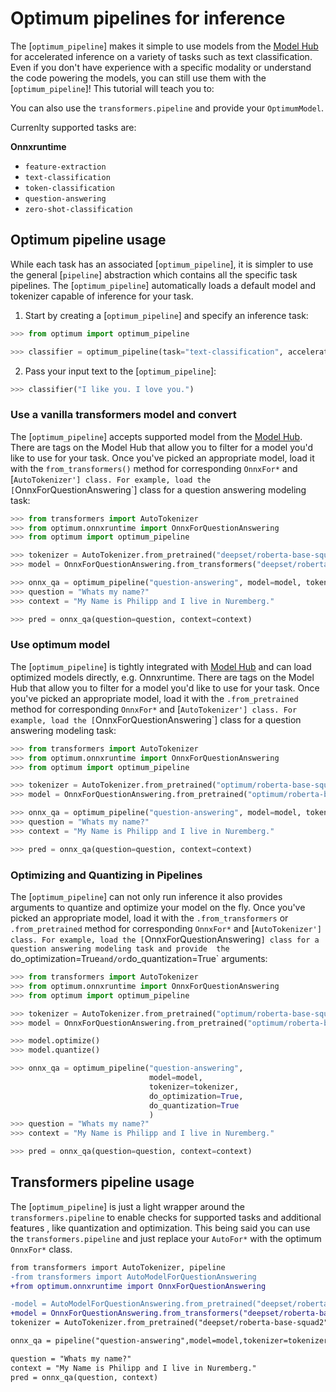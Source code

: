 <!--Copyright 2022 The HuggingFace Team. All rights reserved.

Licensed under the Apache License, Version 2.0 (the "License"); you may not use this file except in compliance with
the License. You may obtain a copy of the License at

http://www.apache.org/licenses/LICENSE-2.0

Unless required by applicable law or agreed to in writing, software distributed under the License is distributed on
an "AS IS" BASIS, WITHOUT WARRANTIES OR CONDITIONS OF ANY KIND, either express or implied. See the License for the
specific language governing permissions and limitations under the License.
-->

# Optimum pipelines for inference

The [`optimum_pipeline`] makes it simple to use models from the [Model Hub](https://huggingface.co/models) for accelerated inference on a variety of tasks such as text classification.
Even if you don't have experience with a specific modality or understand the code powering the models, you can still use them with the [`optimum_pipeline`]! This tutorial will teach you to:

<Tip>

You can also use the `transformers.pipeline` and provide your `OptimumModel`.

</Tip>

Currenlty supported tasks are:

**Onnxruntime**

* `feature-extraction`
* `text-classification`
* `token-classification`
* `question-answering`
* `zero-shot-classification`

## Optimum pipeline usage

While each task has an associated [`optimum_pipeline`], it is simpler to use the general [`pipeline`] abstraction which contains all the specific task pipelines. 
The [`optimum_pipeline`] automatically loads a default model and tokenizer capable of inference for your task. 

1. Start by creating a [`optimum_pipeline`] and specify an inference task:

```py
>>> from optimum import optimum_pipeline

>>> classifier = optimum_pipeline(task="text-classification", accelerator="onnx")

```

2. Pass your input text to the [`optimum_pipeline`]:

```python
>>> classifier("I like you. I love you.")
```

### Use a vanilla transformers model and convert

The [`optimum_pipeline`] accepts supported model from the [Model Hub](https://huggingface.co/models). 
There are tags on the Model Hub that allow you to filter for a model you'd like to use for your task. 
Once you've picked an appropriate model, load it with the `from_transformers()` method for corresponding `OnnxFor*` 
and [`AutoTokenizer'] class. For example, load the [`OnnxForQuestionAnswering`] class for a question answering modeling task:

```py
>>> from transformers import AutoTokenizer
>>> from optimum.onnxruntime import OnnxForQuestionAnswering
>>> from optimum import optimum_pipeline

>>> tokenizer = AutoTokenizer.from_pretrained("deepset/roberta-base-squad2")
>>> model = OnnxForQuestionAnswering.from_transformers("deepset/roberta-base-squad2")

>>> onnx_qa = optimum_pipeline("question-answering", model=model, tokenizer=tokenizer)
>>> question = "Whats my name?"
>>> context = "My Name is Philipp and I live in Nuremberg."

>>> pred = onnx_qa(question=question, context=context)
```

### Use optimum model

The [`optimum_pipeline`] is tightly integrated with [Model Hub](https://huggingface.co/models) and can load optimized models directly, e.g. Onnxruntime. 
There are tags on the Model Hub that allow you to filter for a model you'd like to use for your task. 
Once you've picked an appropriate model, load it with the `.from_pretrained` method for corresponding `OnnxFor*` 
and [`AutoTokenizer'] class. For example, load the [`OnnxForQuestionAnswering`] class for a question answering modeling task:

```py
>>> from transformers import AutoTokenizer
>>> from optimum.onnxruntime import OnnxForQuestionAnswering
>>> from optimum import optimum_pipeline

>>> tokenizer = AutoTokenizer.from_pretrained("optimum/roberta-base-squad2")
>>> model = OnnxForQuestionAnswering.from_pretrained("optimum/roberta-base-squad2")

>>> onnx_qa = optimum_pipeline("question-answering", model=model, tokenizer=tokenizer)
>>> question = "Whats my name?"
>>> context = "My Name is Philipp and I live in Nuremberg."

>>> pred = onnx_qa(question=question, context=context)
```


### Optimizing and Quantizing in Pipelines

The [`optimum_pipeline`] can not only run inference it also provides arguments to quantize and optimize your model on the fly.
Once you've picked an appropriate model, load it with the `.from_transformers` or `.from_pretrained` method for corresponding `OnnxFor*` 
and [`AutoTokenizer'] class. For example, load the [`OnnxForQuestionAnswering`] class for a question answering modeling task and provide 
the `do_optimization=True` and/or `do_quantization=True` arguments:

```py
>>> from transformers import AutoTokenizer
>>> from optimum.onnxruntime import OnnxForQuestionAnswering
>>> from optimum import optimum_pipeline

>>> tokenizer = AutoTokenizer.from_pretrained("optimum/roberta-base-squad2")
>>> model = OnnxForQuestionAnswering.from_pretrained("optimum/roberta-base-squad2")

>>> model.optimize()
>>> model.quantize()

>>> onnx_qa = optimum_pipeline("question-answering",
                               model=model,
                               tokenizer=tokenizer, 
                               do_optimization=True, 
                               do_quantization=True
                               )
>>> question = "Whats my name?"
>>> context = "My Name is Philipp and I live in Nuremberg."

>>> pred = onnx_qa(question=question, context=context)
```


## Transformers pipeline usage

The [`optimum_pipeline`] is just a light wrapper around the `transformers.pipeline` to enable checks for supported tasks and additional features
, like quantization and optimization. This being said you can use the `transformers.pipeline` and just replace your `AutoFor*` with the optimum 
 `OnnxFor*` class. 

```diff
from transformers import AutoTokenizer, pipeline
-from transformers import AutoModelForQuestionAnswering
+from optimum.onnxruntime import OnnxForQuestionAnswering

-model = AutoModelForQuestionAnswering.from_pretrained("deepset/roberta-base-squad2")
+model = OnnxForQuestionAnswering.from_transformers("deepset/roberta-base-squad2")
tokenizer = AutoTokenizer.from_pretrained("deepset/roberta-base-squad2")

onnx_qa = pipeline("question-answering",model=model,tokenizer=tokenizer)

question = "Whats my name?"
context = "My Name is Philipp and I live in Nuremberg."
pred = onnx_qa(question, context)
```